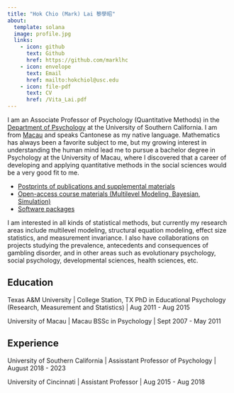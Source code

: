 ```yaml
---
title: "Hok Chio (Mark) Lai 黎學昭"
about:
  template: solana
  image: profile.jpg
  links:
    - icon: github
      text: Github
      href: https://github.com/marklhc
    - icon: envelope
      text: Email
      href: mailto:hokchiol@usc.edu
    - icon: file-pdf
      text: CV
      href: /Vita_Lai.pdf
---
```


I am an Associate Professor of Psychology (Quantitative Methods) in the [Department of Psychology](https://dornsife.usc.edu/psyc/) at the University of Southern California. I am from [Macau](https://en.wikipedia.org/?title=Macau) and speaks Cantonese as my native language. Mathematics has always been a favorite subject to me, but my growing interest in understanding the human mind lead me to pursue a bachelor degree in Psychology at the University of Macau, where I discovered that a career of developing and applying quantitative methods in the social sciences would be a very good fit to me.

- [Postprints of publications and supplemental materials](/publication.qmd)
- [Open-access course materials (Multilevel Modeling, Bayesian, Simulation)](/course.qmd)
- [Software packages](/software.qmd)

I am interested in all kinds of statistical methods, but currently my research areas include multilevel modeling, structural equation modeling, effect size statistics, and measurement invariance. I also have collaborations on projects studying the prevalence, antecedents and consequences of gambling disorder, and in other areas such as evolutionary psychology, social psychology, developmental sciences, health sciences, etc.

## Education

Texas A&M University | College Station, TX
PhD in Educational Psychology (Research, Measurement and Statistics) | Aug 2011 - Aug 2015

University of Macau | Macau
BSSc in Psychology | Sept 2007 - May 2011

## Experience

University of Southern California | Assisstant Professor of Psychology | August 2018 - 2023

University of Cincinnati | Assistant Professor | Aug 2015 - Aug 2018
